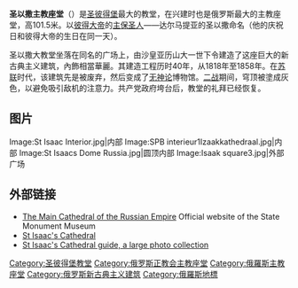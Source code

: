 {{Infobox religious building
| building_name         = 圣以撒主教座堂
| infobox_width         =
| image                 = Saint Isaac's Cathedral in SPB.jpeg
| image_size            =
| alt                   =
| caption               = 该教堂是晚期[[新古典主义|新古典主义]]风格的[[拜占庭式建筑|拜占庭式]]希腊十字教堂
| map_type              =
| map_size              =
| map_caption           =
| location              = [[俄罗斯|俄罗斯]][[圣彼得堡|圣彼得堡]]
| geo                   =
| latitude              =
| longitude             =
| religious_affiliation =  [[東正教|東正教]]
| rite                  =
| region                = 
| state                 =
| province              =
| territory             =
| prefecture            =
| sector                =
| district              =
| cercle                =
| municipality          =
| consecration_year     =
| status                =
| functional_status     = 博物館及主教座堂
| heritage_designation  =
| leadership            =
| website               =
| architecture          = yes
| architect             = {{link-en|奥古斯特·德·蒙费朗|Auguste de Montferrand}}
| architecture_type     =
| architecture_style    =
| general_contractor    =
| facade_direction      =
| groundbreaking        = 1818年
| year_completed        = 1858年
| construction_cost     =
| specifications        =
| capacity              =
| length                =
| width                 =
| width_nave            =
| height_max            =
| dome_quantity         =
| dome_height_outer     =
| dome_height_inner     =
| dome_dia_outer        =
| dome_dia_inner        =
| minaret_quantity      =
| minaret_height        =
| spire_quantity        =
| spire_height          =
| materials             =
| nrhp                  =
| added                 =
| refnum                =
| designated            =
}}
'''圣以撒主教座堂'''（{{lang-ru|Исаа́киевский Собо́р}}）是[[圣彼得堡|圣彼得堡]]最大的教堂，在兴建时也是俄罗斯最大的主教座堂，高101.5米。以[[彼得大帝|彼得大帝]]的[[主保圣人|主保圣人]]——达尔马提亚的圣以撒命名（他的庆祝日和彼得大帝的生日在同一天）。

圣以撒大教堂坐落在同名的广场上，由沙皇亚历山大一世下令建造了这座巨大的新古典主义建筑，內飾相當華麗。其建造工程历时40年，从1818年至1858年。在[[苏联|苏联]]时代，该建筑先是被废弃，然后变成了[[无神论|无神论]]博物馆。[[第二次世界大战|二战]]期间，穹顶被塗成灰色，以避免吸引敌机的注意力。共产党政府垮台后，教堂的礼拜已经恢复。

== 图片 ==
<gallery>
Image:St Isaac Interior.jpg|内部
Image:SPB interieur1Izaakkathedraal.jpg|内部
Image:St Isaacs Dome Russia.jpg|圆顶内部
Image:Isaak square3.jpg|外部广场
</gallery>

== 外部链接 ==
{{Commons|Saint Isaac's Cathedral}}
* [https://web.archive.org/web/20080409015013/http://eng.cathedral.ru/isaac The Main Cathedral of the Russian Empire] Official website of the State Monument Museum
* [https://web.archive.org/web/20190514001123/http://nevsky-prospekt.com/isaacs.html St Isaac's Cathedral]
* [https://web.archive.org/web/20140226182246/http://www.in-spb.com/archives/160 St Isaac's Cathedral guide, a large photo collection]

{{coord|59.9341|N|30.3062|E|type:landmark|display=title}}

[[Category:圣彼得堡教堂|Category:圣彼得堡教堂]]
[[Category:俄罗斯正教会主教座堂|Category:俄罗斯正教会主教座堂]]
[[Category:俄羅斯主教座堂|Category:俄羅斯主教座堂]]
[[Category:俄罗斯新古典主义建筑|Category:俄罗斯新古典主义建筑]]
[[Category:俄羅斯地標|Category:俄羅斯地標]]